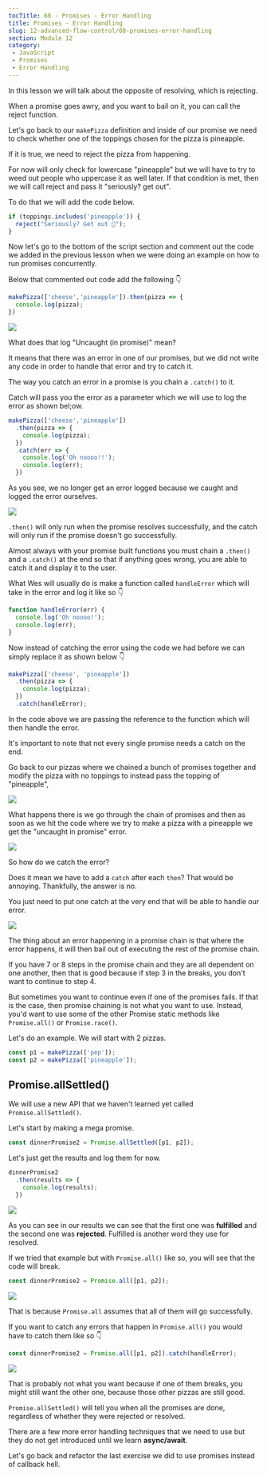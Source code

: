 ```yaml
---
tocTitle: 68 - Promises - Error Handling
title: Promises - Error Handling
slug: 12-advanced-flow-control/68-promises-error-handling
section: Module 12
category:
 - JavaScript
 - Promises
 - Error Handling
---
```


In this lesson we will talk about the opposite of resolving, which is rejecting.

When a promise goes awry, and you want to bail on it, you can call the reject function.

Let's go back to our `makePizza` definition and inside of our promise we need to check whether one of the toppings chosen for the pizza is pineapple.

If it is true, we need to reject the pizza from happening.

For now will only check for lowercase "pineapple" but we will have to try to weed out people who uppercase it as well later. If that condition is met, then we will call reject and pass it "seriously? get out".

To do that we will add the code below.

```js
if (toppings.includes('pineapple')) {
  reject("Seriously? Get out 🍍");
}
```

Now let's go to the bottom of the script section and comment out the code we added in the previous lesson when we were doing an example on how to run promises concurrently.

Below that commented out code add the following 👇

```js
makePizza(['cheese','pineapple']).then(pizza => {
  console.log(pizza);
})
```

![](./1037.png)

What does that log "Uncaught (in promise)" mean?

It means that there was an error in one of our promises, but we did not write any code in order to handle that error and try to catch it.

The way you catch an error in a promise is you chain a `.catch()` to it.

Catch will pass you the error as a parameter which we will use to log the error as shown bel;ow.

```js
makePizza(['cheese','pineapple'])
  .then(pizza => {
    console.log(pizza);
  })
  .catch(err => {
    console.log('Oh noooo!!');
    console.log(err);
  })
```

As you see, we no longer get an error logged because we caught and logged the error ourselves.

![](./1038.png)

`.then()` will only run when the promise resolves successfully, and the catch will only run if the promise doesn't go successfully.

Almost always with your promise built functions you must chain a `.then()` and a `.catch()` at the end so that if anything goes wrong, you are able to catch it and display it to the user.

What Wes will usually do is make a function called `handleError` which will take in the error and log it like so 👇

```js
function handleError(err) {
  console.log('Oh noooo!');
  console.log(err);
}
```

Now instead of catching the error using the code we had before we can simply replace it as shown below 👇

```js
makePizza(['cheese', 'pineapple'])
  .then(pizza => {
    console.log(pizza);
  })
  .catch(handleError);
```

In the code above we are passing the reference to the function which will then handle the error.

It's important to note that not every single promise needs a catch on the end.

Go back to our pizzas where we chained a bunch of promises together and modify the pizza with no toppings to instead pass the topping of "pineapple",

![](./1040.png)

What happens there is we go through the chain of promises and then as soon as we hit the code where we try to make a pizza with a pineapple we get the "uncaught in promise" error.

![](./1041.png)

So how do we catch the error?

Does it mean we have to add a `catch` after each `then`? That would be annoying.
Thankfully, the answer is no.

You just need to put one catch at the very end that will be able to handle our error.

![](./1042.png)

The thing about an error happening in a promise chain is that where the error happens, it will then bail out of executing the rest of the promise chain.

If you have 7 or 8 steps in the promise chain and they are all dependent on one another, then that is good because if step 3 in the breaks, you don't want to continue to step 4.

But sometimes you want to continue even if one of the promises fails. If that is the case, then promise chaining is not what you want to use. Instead, you'd want to use some of the other Promise static methods like `Promise.all()` or `Promise.race()`.

Let's do an example. We will start with 2 pizzas.

```js
const p1 = makePizza(['pep']);
const p2 = makePizza(['pineapple']);
```

## Promise.allSettled()

We will use a new API that we haven't learned yet called `Promise.allSettled()`.

Let's start by making a mega promise.

```js
const dinnerPromise2 = Promise.allSettled([p1, p2]);
```

Let's just get the results and log them for now.

```js
dinnerPromise2
  .then(results => {
    console.log(results);
  })
```

![](./1043.png)

As you can see in our results we can see that the first one was **fulfilled** and the second one was **rejected**.
Fulfilled is another word they use for resolved.

If we tried that example but with `Promise.all()` like so, you will see that the code will break.

```js
const dinnerPromise2 = Promise.all([p1, p2]);
```

![](./1044.png)

That is because `Promise.all` assumes that all of them will go successfully.

If you want to catch any errors that happen in `Promise.all()` you would have to catch them like so 👇

```js
const dinnerPromise2 = Promise.all([p1, p2]).catch(handleError);
```

![](./1045.png)

That is probably not what you want because if one of them breaks, you might still want the other one, because those other pizzas are still good.

`Promise.allSettled()` will tell you when all the promises are done, regardless of whether they were rejected or resolved.

There are a few more error handling techniques that we need to use but they do not get introduced until we learn **async/await**.

Let's go back and refactor the last exercise we did to use promises instead of callback hell.
